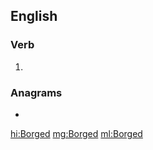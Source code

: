 {{also|borged}}
==English==

===Verb===
{{head|en|verb form}}

# {{en-past of|Borg}}

===Anagrams===
* {{l|en|bodger}}

[[hi:Borged]]
[[mg:Borged]]
[[ml:Borged]]